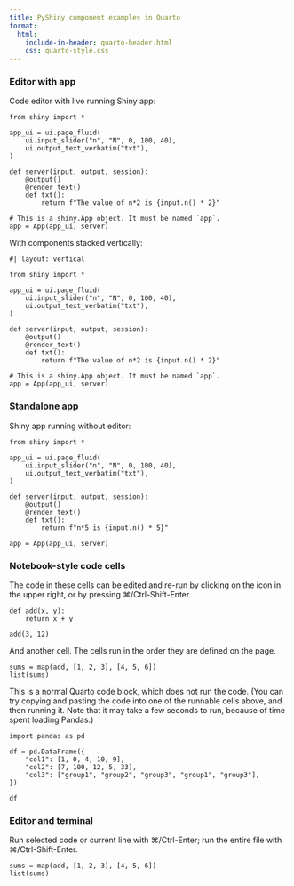 ```yaml
---
title: PyShiny component examples in Quarto
format:
  html:
    include-in-header: quarto-header.html
    css: quarto-style.css
---
```


### Editor with app

Code editor with live running Shiny app:

```.pyshiny
from shiny import *

app_ui = ui.page_fluid(
    ui.input_slider("n", "N", 0, 100, 40),
    ui.output_text_verbatim("txt"),
)

def server(input, output, session):
    @output()
    @render_text()
    def txt():
        return f"The value of n*2 is {input.n() * 2}"

# This is a shiny.App object. It must be named `app`.
app = App(app_ui, server)

```

With components stacked vertically:

```.pyshiny
#| layout: vertical

from shiny import *

app_ui = ui.page_fluid(
    ui.input_slider("n", "N", 0, 100, 40),
    ui.output_text_verbatim("txt"),
)

def server(input, output, session):
    @output()
    @render_text()
    def txt():
        return f"The value of n*2 is {input.n() * 2}"

# This is a shiny.App object. It must be named `app`.
app = App(app_ui, server)

```


### Standalone app

Shiny app running without editor:

```.pyshinyapp
from shiny import *

app_ui = ui.page_fluid(
    ui.input_slider("n", "N", 0, 100, 40),
    ui.output_text_verbatim("txt"),
)

def server(input, output, session):
    @output()
    @render_text()
    def txt():
        return f"n*5 is {input.n() * 5}"

app = App(app_ui, server)

```

### Notebook-style code cells

The code in these cells can be edited and re-run by clicking on the icon in the upper right, or by pressing ⌘/Ctrl-Shift-Enter.

```.pycell
def add(x, y):
    return x + y

add(3, 12)
```

And another cell. The cells run in the order they are defined on the page.


```.pycell
sums = map(add, [1, 2, 3], [4, 5, 6])
list(sums)
```

This is a normal Quarto code block, which does not run the code. (You can try copying and pasting the code into one of the runnable cells above, and then running it. Note that it may take a few seconds to run, because of time spent loading Pandas.)

```.python
import pandas as pd

df = pd.DataFrame({
    "col1": [1, 0, 4, 10, 9],
    "col2": [7, 100, 12, 5, 33],
    "col3": ["group1", "group2", "group3", "group1", "group3"],
})

df
```

### Editor and terminal

Run selected code or current line with ⌘/Ctrl-Enter; run the entire file with ⌘/Ctrl-Shift-Enter.

```.pyterminal
sums = map(add, [1, 2, 3], [4, 5, 6])
list(sums)

```
